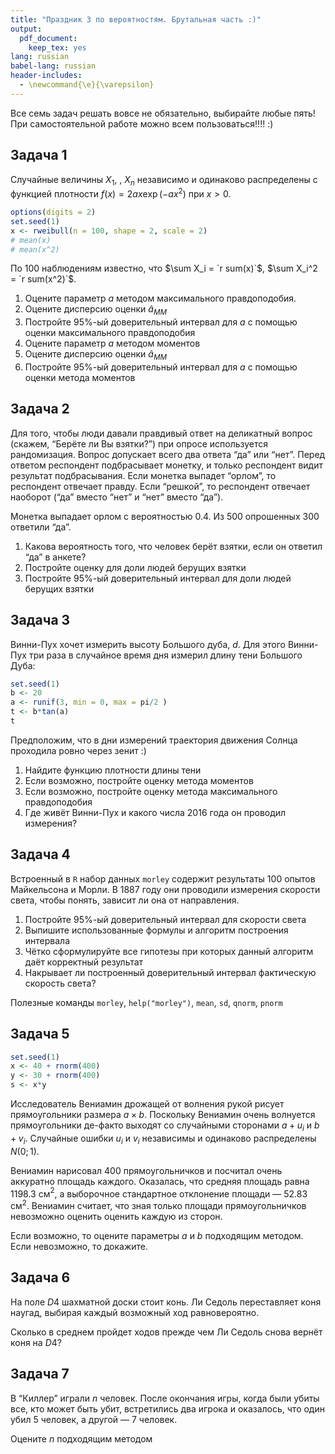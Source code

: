 ```yaml
---
title: "Праздник 3 по вероятностям. Брутальная часть :)"
output: 
  pdf_document: 
    keep_tex: yes
lang: russian
babel-lang: russian
header-includes: 
  - \newcommand{\e}{\varepsilon}
---
```



Все семь задач решать вовсе не обязательно, выбирайте любые пять! При самостоятельной работе можно всем пользоваться!!!! :)


Задача 1
------
Случайные величины $X_1$, \ldots, $X_n$ независимо и одинаково распределены с функцией плотности $f(x)=2ax\exp(-ax^2)$ при $x>0$.
```r
options(digits = 2)
set.seed(1)
x <- rweibull(n = 100, shape = 2, scale = 2)
# mean(x)
# mean(x^2)
```


По 100 наблюдениям известно, что $\sum X_i = `r sum(x)`$, $\sum X_i^2 = `r sum(x^2)`$.

1. Оцените параметр $a$ методом максимального правдоподобия.
2. Оцените дисперсию оценки $\hat a_{MM}$
3. Постройте 95%-ый доверительный интервал для $a$ с помощью оценки максимального правдоподобия
4. Оцените параметр $a$ методом моментов 
5. Оцените дисперсию оценки $\hat a_{MM}$
6. Постройте 95%-ый доверительный интервал для $a$ с помощью оценки метода моментов

Задача 2
------

Для того, чтобы люди давали правдивый ответ на деликатный вопрос (скажем, "Берёте ли Вы взятки?") при опросе используется рандомизация. Вопрос допускает всего два ответа "да" или "нет". Перед ответом респондент подбрасывает монетку, и только респондент видит результат подбрасывания. Если монетка выпадет "орлом", то респондент отвечает правду. Если "решкой", то респондент отвечает наоборот ("да" вместо "нет" и "нет" вместо "да"). 

Монетка выпадает орлом с вероятностью $0.4$. Из 500 опрошенных 300 ответили "да". 

1. Какова вероятность того, что человек берёт взятки, если он ответил "да" в анкете?
2. Постройте оценку для доли людей берущих взятки
3. Постройте 95%-ый доверительный интервал для доли людей берущих взятки

Задача 3
------

Винни-Пух хочет измерить высоту Большого дуба, $d$. Для этого Винни-Пух три раза в случайное время дня измерил длину тени Большого Дуба:

```r
set.seed(1)
b <- 20
a <- runif(3, min = 0, max = pi/2 )
t <- b*tan(a)
t
```

Предположим, что в дни измерений траектория движения Солнца проходила ровно через зенит :)

1. Найдите функцию плотности длины тени
2. Если возможно, постройте оценку метода моментов
3. Если возможно, постройте оценку метода максимального правдоподобия
4. Где живёт Винни-Пух и какого числа 2016 года он проводил измерения?

\newpage
Задача 4 
------

Встроенный в `R` набор данных `morley` содержит результаты 100 опытов Майкельсона и Морли. В 1887 году они проводили измерения скорости света, чтобы понять, зависит ли она от направления. 

1. Постройте 95%-ый доверительный интервал для скорости света
2. Выпишите использованные формулы и алгоритм построения интервала
3. Чётко сформулируйте все гипотезы при которых данный алгоритм даёт корректный результат
4. Накрывает ли построенный доверительный интервал фактическую скорость света?

Полезные команды `morley`, `help("morley")`, `mean`, `sd`, `qnorm`, `pnorm`



Задача 5
--------

```r
set.seed(1)
x <- 40 + rnorm(400)
y <- 30 + rnorm(400)
s <- x*y
```

Исследователь Вениамин дрожащей от волнения рукой рисует прямоугольники размера $a\times b$. Поскольку Вениамин очень волнуется прямоугольники де-факто выходят со случайными сторонами $a+u_i$ и $b+v_i$. Случайные ошибки $u_i$ и $v_i$ независимы и одинаково распределены $N(0;1)$.

Вениамин нарисовал 400 прямоугольничков и посчитал очень аккуратно площадь каждого. Оказалась, что средняя площадь равна $1198.3$ см$^2$, а выборочное стандартное отклонение площади --- $52.83$ см$^2$. Вениамин считает, что зная только площади прямоугольничков невозможно оценить оценить каждую из сторон. 

Если возможно, то оцените параметры $a$ и $b$ подходящим методом. Если невозможно, то докажите. 


Задача 6
--------
На поле $D4$ шахматной доски стоит конь. Ли Седоль переставляет коня наугад, выбирая каждый возможный ход равновероятно.

Сколько в среднем пройдет ходов прежде чем Ли Седоль снова вернёт коня на $D4$?


Задача 7
---------

В "Киллер" играли $n$ человек. После окончания игры, когда были убиты все, кто может быть убит, встретились два игрока и оказалось, что один убил 5 человек, а другой --- 7 человек.

Оцените $n$ подходящим методом



